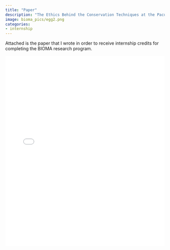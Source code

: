 ```yaml
---
title: "Paper"
description: "The Ethics Behind the Conservation Techniques at the Pacuare Nature Reserve"
image: bioma_pics/egg2.png
categories: 
- internship 
---
```


Attached is the paper that I wrote in order to receive internship credits for completing the BIOMA research program.

<iframe src="192_paper.pdf" width="100%" height="600px" style="border: none;">

This browser does not support PDFs. Please download the PDF to view it: <a href="192_paper.pdf">Download PDF</a>.

</iframe>
